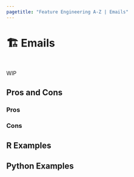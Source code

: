 ```yaml
---
pagetitle: "Feature Engineering A-Z | Emails"
---
```


# 🏗️ Emails {#sec-miscellaneous-email}

::: {style="visibility: hidden; height: 0px;"}
## Emails
:::

WIP

## Pros and Cons

### Pros

### Cons

## R Examples

## Python Examples


